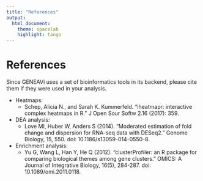```yaml
---
title: "References"
output:
  html_document:
    theme: spacelab
    highlight: tango
---
```


# References 

Since GENEAVi uses a set of bioinformatics tools in its backend, please cite them if they were used in your analysis.

* Heatmaps:
  * Schep, Alicia N., and Sarah K. Kummerfeld. "iheatmapr: interactive complex heatmaps in R." J Open Sour Softw 2.16 (2017): 359.
* DEA analysis: 
  * Love MI, Huber W, Anders S (2014). “Moderated estimation of fold change and dispersion for RNA-seq data with DESeq2.” Genome Biology, 15, 550. doi: 10.1186/s13059-014-0550-8.
* Enrichment analysis: 
  * Yu G, Wang L, Han Y, He Q (2012). “clusterProfiler: an R package for comparing biological themes among gene clusters.” OMICS: A Journal of Integrative Biology, 16(5), 284-287. doi: 10.1089/omi.2011.0118.
  